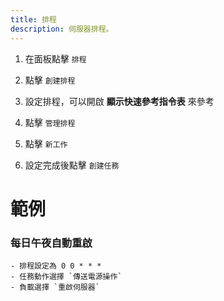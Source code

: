 ```yaml
---
title: 排程
description: 伺服器排程。
---
```



1. 在面板點擊 `排程` 

2. 點擊 `創建排程`

3. 設定排程，可以開啟 **顯示快速參考指令表** 來參考

4. 點擊 `管理排程` 

5. 點擊 `新工作`

6. 設定完成後點擊 `創建任務`

# 範例
### 每日午夜自動重啟
    - 排程設定為 0 0 * * *
    - 任務動作選擇 `傳送電源操作`
    - 負載選擇 `重啟伺服器`
